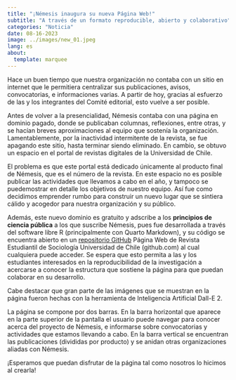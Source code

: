 ```yaml
---
title: "¡Némesis inaugura su nueva Página Web!"
subtitle: "A través de un formato reproducible, abierto y colaborativo"
categories: "Noticia"
date: 08-16-2023
image: ../images/new_01.jpeg
lang: es
about:
  template: marquee
---
```


Hace un buen tiempo que nuestra organización no contaba con un sitio en internet que le permitiera centralizar sus publicaciones, avisos, convocatorias, e informaciones varias. A partir de hoy, gracias al esfuerzo de las y los integrantes del Comité editorial, esto vuelve a ser posible.

Antes de volver a la presencialidad, Némesis contaba con una página en dominio pagado, donde se publicaban columnas, reflexiones, entre otras, y se hacían breves aproximaciones al equipo que sostenía la organización. Lamentablemente, por la inactividad intermitente de la revista, se fue apagando este sitio, hasta terminar siendo eliminado. En cambio, se obtuvo un espacio en el portal de revistas digitales de la Universidad de Chile.

El problema es que este portal está dedicado únicamente al producto final de Némesis, que es el número de la revista. En este espacio no es posible publicar las actividades que llevamos a cabo en el año, y tampoco se puedemostrar en detalle los objetivos de nuestro equipo. Así fue como decidimos emprender rumbo para construir un nuevo lugar que se sintiera cálido y acogedor para nuestra organización y su público.

Además, este nuevo dominio es gratuito y adscribe a los **principios de ciencia pública** a los que suscribe Némesis, pues fue desarrollada a través del software libre R (principalmente con Quarto Markdown), y su código se encuentra abierto en un [repositorio GitHub](https://github.com/nicolastobarj/nemesis_website) Página Web de Revista Estudiantil de Sociología Universidad de Chile (github.com) al cual cualquiera puede acceder. Se espera que esto permita a las y los estudiantes interesados en la reproducibilidad de la investigación a acercarse a conocer la estructura que sostiene la página para que puedan colaborar en su desarrollo.

Cabe destacar que gran parte de las imágenes que se muestran en la página fueron hechas con la herramienta de Inteligencia Artificial Dall-E 2.

La página se compone por dos barras. En la barra horizontal que aparece en la parte superior de la pantalla el usuario puede navegar para conocer acerca del proyecto de Némesis, e informarse sobre convocatorias y actividades que estamos llevando a cabo. En la barra vertical se encuentran las publicaciones (divididas por producto) y se anidan otras organizaciones aliadas con Némesis.

¡Esperamos que puedan disfrutar de la página tal como nosotros lo hicimos al crearla!
